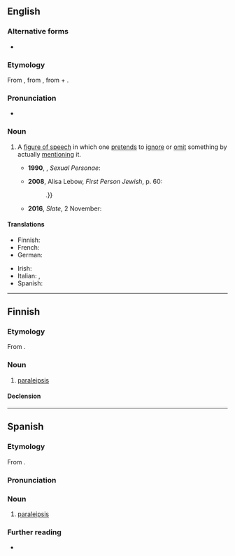 ==English==

===Alternative forms===
* {{alter|en|paralepsis|paraleipsis}}

===Etymology===
From {{der|en|grc|παράλειψις|t=omission}}, from {{m|grc|παραλείπω|t=I pass over}}, from {{m|grc|παρά|t=by, near}} + {{m|grc|λείπω|t=I leave}}.
{{root|en|ine-pro|*preh₂-}}

===Pronunciation===
* {{a|UK|US}} {{IPA|en|/ˌpæ.ɹəˈlɪp.sɪs/}}

===Noun===
{{examples|
* [[needless to say]]
* [[not to mention]]
* “I will not speak of my adversary's scandalous venality and rapacity, his brutal conduct, his treachery and malice”
}}
{{en-noun|~|paraleipses}}

# {{lb|en|rhetoric|linguistics}} A [[figure of speech]] in which one [[pretend]]s to [[ignore]] or [[omit]] something by actually [[mention]]ing it. {{defdate|from 16th c.}}
#: {{syn|en|apophasis|preterition}}
#*'''1990''', {{w|Camille Paglia}}, ''Sexual Personae'':
#*: {{quote|en|These negatives are a '''paraleipsis''': what cannot be done to the soul ''can'' be done to the body.}}
#*'''2008''', Alisa Lebow, ''First Person Jewish'', p. 60:
#*: {{quote|en|Oxenberg tells us twice that she does not talk about the sister who died. She fools no one with this '''paralipsis''' {{...}}.}}
#*'''2016''', ''Slate'', 2 November:
#*: {{quote|en|What's left to consider? I am loath to bring up Trump's '''paralipsis'''.}}

====Translations====
{{trans-top-see|figure of speech|apophasis}}
* Finnish: {{t|fi|paralipsis}}
* French: {{t+|fr|paralipse|f}}
* German: {{t+|de|Paralipse|f}}
{{trans-mid}}
* Irish: {{t|ga|parathagra|m}}
* Italian: {{t|it|paralissi|f}}, {{t+|it|preterizione|f}}
* Spanish: {{t+|es|paralipsis}}
{{trans-bottom}}
{{C|en|Figures of speech}}

----

==Finnish==

===Etymology===
From {{bor|fi|grc|παράλειψις}}.

===Noun===
{{fi-noun}}

# {{lb|fi|rhetoric}} [[paraleipsis]]
#: {{syn|fi|apofaasi|katafaasi|preteritio}}

====Declension====
{{fi-decl-vastaus|paralipsi|a}}

----

==Spanish==
{{wikipedia|lang=es}}

===Etymology===
From {{bor|es|grc|παράλειψις|t=omission}}.
{{root|es|ine-pro|*preh₂-}}

===Pronunciation===
{{es-IPA}}

===Noun===
{{es-noun|f}}

# {{lb|es|rhetoric}} [[paraleipsis]]

===Further reading===
* {{R:DRAE}}